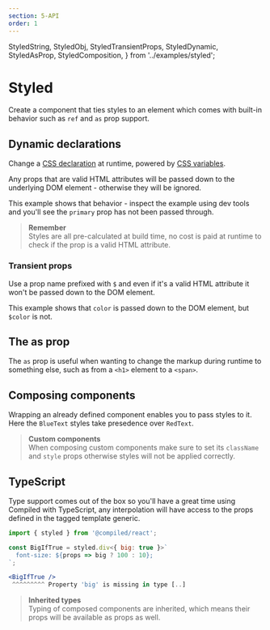 ```yaml
---
section: 5-API
order: 1
---
```


  StyledString,
  StyledObj,
  StyledTransientProps,
  StyledDynamic,
  StyledAsProp,
  StyledComposition,
} from '../examples/styled';

# Styled

Create a component that ties styles to an element which comes with built-in behavior such as `ref` and `as` prop support.

<StyledString />

## Dynamic declarations

Change a [CSS declaration](https://developer.mozilla.org/en-US/docs/Learn/CSS/First_steps/How_CSS_is_structured#Properties_and_values) at runtime,
powered by [CSS variables](https://developer.mozilla.org/en-US/docs/Web/CSS/Using_CSS_custom_properties).

Any props that are valid HTML attributes will be passed down to the underlying DOM element -
otherwise they will be ignored.

This example shows that behavior -
inspect the example using dev tools and you'll see the `primary` prop has not been passed through.

<StyledDynamic />

> **Remember** <br /> Styles are all pre-calculated at build time,
> no cost is paid at runtime to check if the prop is a valid HTML attribute.

### Transient props

Use a prop name prefixed with `$` and even if it's a valid HTML attribute it won't be passed down to the DOM element.

This example shows that `color` is passed down to the DOM element,
but `$color` is not.

<StyledTransientProps />

## The as prop

The `as` prop is useful when wanting to change the markup during runtime to something else,
such as from a `<h1>` element to a `<span>`.

<StyledAsProp />

## Composing components

Wrapping an already defined component enables you to pass styles to it.
Here the `BlueText` styles take presedence over `RedText`.

<StyledComposition />

> **Custom components** <br />
> When composing custom components make sure to set its `className` and `style` props otherwise styles will not be applied correctly.

## TypeScript

Type support comes out of the box so you'll have a great time using Compiled with TypeScript,
any interpolation will have access to the props defined in the tagged template generic.

```jsx
import { styled } from '@compiled/react';

const BigIfTrue = styled.div<{ big: true }>`
  font-size: ${props => big ? 100 : 10};
`;

<BigIfTrue />
 ^^^^^^^^^ Property 'big' is missing in type [..]
```

> **Inherited types** <br />
> Typing of composed components are inherited,
> which means their props will be available as props as well.
